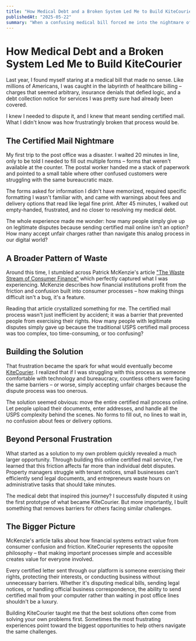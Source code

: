 ```yaml
---
title: "How Medical Debt and a Broken System Led Me to Build KiteCourier"
publishedAt: "2025-05-22"
summary: "When a confusing medical bill forced me into the nightmare of sending certified mail at the post office, I was so frustrated by the broken, time-consuming process that I built KiteCourier to let people send certified mail online instead of waiting in lines and filling out confusing forms."
---
```


# How Medical Debt and a Broken System Led Me to Build KiteCourier

Last year, I found myself staring at a medical bill that made no sense. Like millions of Americans, I was caught in the labyrinth of healthcare billing – charges that seemed arbitrary, insurance denials that defied logic, and a debt collection notice for services I was pretty sure had already been covered.

I knew I needed to dispute it, and I knew that meant sending certified mail. What I didn't know was how frustratingly broken that process would be.

## The Certified Mail Nightmare

My first trip to the post office was a disaster. I waited 20 minutes in line, only to be told I needed to fill out multiple forms – forms that weren't available at the counter. The postal worker handed me a stack of paperwork and pointed to a small table where other confused customers were struggling with the same bureaucratic maze.

The forms asked for information I didn't have memorized, required specific formatting I wasn't familiar with, and came with warnings about fees and delivery options that read like legal fine print. After 45 minutes, I walked out empty-handed, frustrated, and no closer to resolving my medical debt.

The whole experience made me wonder: how many people simply give up on legitimate disputes because sending certified mail online isn't an option? How many accept unfair charges rather than navigate this analog process in our digital world?

## A Broader Pattern of Waste

Around this time, I stumbled across Patrick McKenzie's article ["The Waste Stream of Consumer Finance"](https://www.bitsaboutmoney.com/archive/the-waste-stream-of-consumer-finance/) which perfectly captured what I was experiencing. McKenzie describes how financial institutions profit from the friction and confusion built into consumer processes – how making things difficult isn't a bug, it's a feature.

Reading that article crystallized something for me. The certified mail process wasn't just inefficient by accident; it was a barrier that prevented people from exercising their rights. How many people with legitimate disputes simply gave up because the traditional USPS certified mail process was too complex, too time-consuming, or too confusing?

## Building the Solution

That frustration became the spark for what would eventually become [KiteCourier](https://kitecourier.com). I realized that if I was struggling with this process as someone comfortable with technology and bureaucracy, countless others were facing the same barriers – or worse, simply accepting unfair charges because the dispute process was too onerous.

The solution seemed obvious: move the entire certified mail process online. Let people upload their documents, enter addresses, and handle all the USPS complexity behind the scenes. No forms to fill out, no lines to wait in, no confusion about fees or delivery options.

## Beyond Personal Frustration

What started as a solution to my own problem quickly revealed a much larger opportunity. Through building this online certified mail service, I've learned that this friction affects far more than individual debt disputes. Property managers struggle with tenant notices, small businesses can't efficiently send legal documents, and entrepreneurs waste hours on administrative tasks that should take minutes.

The medical debt that inspired this journey? I successfully disputed it using the first prototype of what became KiteCourier. But more importantly, I built something that removes barriers for others facing similar challenges.

## The Bigger Picture

McKenzie's article talks about how financial systems extract value from consumer confusion and friction. KiteCourier represents the opposite philosophy – that making important processes simple and accessible creates value for everyone involved.

Every certified letter sent through our platform is someone exercising their rights, protecting their interests, or conducting business without unnecessary barriers. Whether it's disputing medical bills, sending legal notices, or handling official business correspondence, the ability to send certified mail from your computer rather than waiting in post office lines shouldn't be a luxury.

Building KiteCourier taught me that the best solutions often come from solving your own problems first. Sometimes the most frustrating experiences point toward the biggest opportunities to help others navigate the same challenges.
